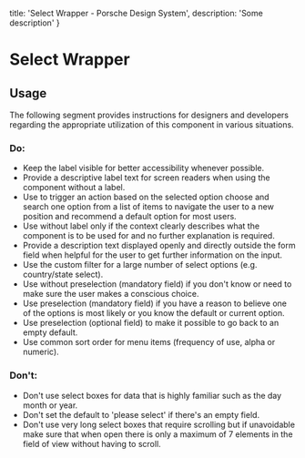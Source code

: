 
  title: 'Select Wrapper - Porsche Design System',
  description: 'Some description'
}

# Select Wrapper <ComponentStatus tagName="p-select-wrapper"></ComponentStatus>

<TableOfContents headings={[]} />

## Usage

The following segment provides instructions for designers and developers regarding the appropriate utilization of this
component in various situations.

### Do:

- Keep the label visible for better accessibility whenever possible.
- Provide a descriptive label text for screen readers when using the component without a label.
- Use to trigger an action based on the selected option choose and search one option from a list of items to navigate
the user to a new position and recommend a default option for most users.
- Use without label only if the context clearly describes what the component is to be used for and no further
explanation is required.
- Provide a description text displayed openly and directly outside the form field when helpful for the user to get
further information on the input.
- Use the custom filter for a large number of select options (e.g. country/state select).
- Use without preselection (mandatory field) if you don't know or need to make sure the user makes a conscious choice.
- Use preselection (mandatory field) if you have a reason to believe one of the options is most likely or you know the
default or current option.
- Use preselection (optional field) to make it possible to go back to an empty default.
- Use common sort order for menu items (frequency of use, alpha or numeric).

### Don't:

- Don't use select boxes for data that is highly familiar such as the day month or year.
- Don't set the default to 'please select' if there's an empty field.
- Don't use very long select boxes that require scrolling but if unavoidable make sure that when open there is only a
maximum of 7 elements in the field of view without having to scroll.
